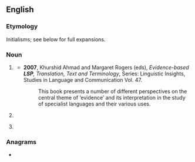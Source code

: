 ==English==
{{wikipedia|dab=LSP}}

===Etymology===
Initialisms; see below for full expansions.

===Noun===
{{en-noun}}

# {{lb|en|linguistics}} {{initialism of|en|w:Language for specific purposes|Language for specific purposes}}
#* '''2007''', Khurshid Ahmad and Margaret Rogers (eds), ''Evidence-based '''LSP''', Translation, Text and Terminology'', Series: Linguistic Insights, Studies in Language and Communication Vol. 47.
#*: This book presents a number of different perspectives on the central theme of ‘evidence’ and its interpretation in the study of specialist languages and their various uses.
# {{lb|en|physics}} {{initialism of|en|lightest [[supersymmetric]] particle/partner}}
# {{lb|en|programming}} {{initialism of|en|Liskov substitution principle}} {{gloss|one of the [[SOLID]] programming principles.}}

===Anagrams===
* {{anagrams|en|a=lps|LPs|PSL|PSl.|SLP|SPL|pls}}